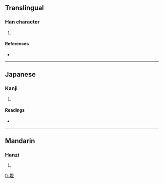 ==Translingual==

===Han character===
{{Han char|rn=38|rad=女|as=12|sn=15|four=4741<sub>8</sub>|canj=女弓人廿 (VNOT)}}

# {{defn|Han|sort=女12}}

====References====
* {{Han ref|kx=0271.140|dkj=06721|dj=0539.070|hdz=21083.060|uh=5B01|ud=23297|bh=E55D|bd=58717}}

----

==Japanese==

===Kanji===
{{ja-kanji|grade=|rs=女12}}

# {{defn|Japanese}}

====Readings====
* {{ja-readings|on=[[とう]] (tō)|kun=[[うつくしい]] (utsukushii)}}

----

==Mandarin==

===Hanzi===
{{cmn-hanzi|pin=[[dēng]] ([[deng1]])|wg=teng<sup>1</sup>}}

# {{defn|Mandarin}}

[[fr:嬁]]